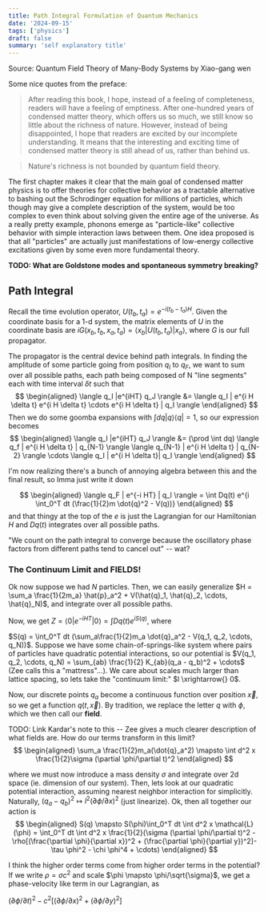 ```yaml
---
title: Path Integral Formulation of Quantum Mechanics
date: '2024-09-15'
tags: ['physics']
draft: false
summary: 'self explanatory title'
---
```

Source: Quantum Field Theory of Many-Body Systems by Xiao-gang wen 

Some nice quotes from the preface: 

> After reading this book, I hope, instead of a feeling of completeness, readers
> will have a feeling of emptiness. After one-hundred years of condensed matter theory, which offers us so much, we still know so little about the richness of nature.
> However, instead of being disappointed, I hope that readers are excited by our
> incomplete understanding. It means that the interesting and exciting time of condensed matter theory is still ahead of us, rather than behind us. 

> Nature's richness is not bounded by quantum field theory.

The first chapter makes it clear that the main goal of condensed matter physics is to offer theories for collective behavior as a tractable alternative to bashing out the Schrodinger equation for millions of particles, which
though may give a complete description of the system, would be too complex to even think about solving given the entire age of the universe. As a really pretty example, phonons emerge as "particle-like" collective behavior with simple 
interaction laws between them. One idea proposed is that all "particles" are actually just manifestations of low-energy collective excitations given by some even more fundamental theory. 

**TODO: What are Goldstone modes and spontaneous symmetry breaking?**

## Path Integral 

Recall the time evolution operator, $U(t_b, t_a) = e^{-i(t_b - t_a)H}$. Given the coordinate basis for a 1-d system, the matrix elements of $U$ in the coordinate basis are $iG(x_b, t_b, x_a, t_a) = \langle x_b | U(t_b, t_a) | x_a \rangle$, where $G$ is our full propagator. 

The propagator is the central device behind path integrals. In finding the amplitude of some particle going from position $q_I$ to $q_F$, we want to sum over all possible paths, each path being composed of N "line segments" each with time interval $\delta t$ such that 
$$ 
\begin{aligned}
    \langle q_I |e^{iHT} q_J \rangle &= \langle q_I | e^{i H \delta t} e^{i H \delta t} \cdots e^{i H \delta t} | q_I \rangle  
\end{aligned}
$$
Then we do some goomba expansions with $\int dq | q \rangle \langle q | = 1$, so our expression becomes 
$$
\begin{aligned}
    \langle q_I |e^{iHT} q_J \rangle &= (\prod \int dq) \langle q_f | e^{i H \delta t} | q_{N-1} \rangle \langle q_{N-1} | e^{i H \delta t} | q_{N-2} \rangle \cdots \langle q_I | e^{i H \delta t}| q_I \rangle
\end{aligned}
$$

I'm now realizing there's a bunch of annoying algebra between this and the final result, so Imma just write it down

$$
\begin{aligned}
    \langle q_F | e^{-i HT} | q_I \rangle = \int Dq(t) e^{i \int_0^T dt (\frac{1}{2}m \dot{q}^2 - V(q))}
\end{aligned}
$$ 
and that thingy at the top of the $e$ is just the Lagrangian for our Hamiltonian $H$ and $Dq(t)$ integrates over all possible paths. 

"We count on the path integral to converge because the oscillatory phase factors from different paths tend to cancel out" -- wat? 


### The Continuum Limit and FIELDS! 
Ok now suppose we had $N$ particles. Then, we can easily generalize $H = \sum_a \frac{1}{2m_a} \hat{p}_a^2 + V(\hat{q}_1, \hat{q}_2, \cdots, \hat{q}_N)$, and integrate over all possible paths.

Now, we get $Z = \langle 0 | e^{-iHT} | 0 \rangle = \int Dq(t) e^{i S(q)}$, where 

$S(q) = \int_0^T dt (\sum_a\frac{1}{2}m_a \dot{q}_a^2 - V(q_1, q_2, \cdots, q_N))$. Suppose we have some chain-of-springs-like system where pairs of particles have quadratic potential interactions, so our 
potential is $V(q_1, q_2, \cdots, q_N)  = \sum_{ab} \frac{1}{2} K_{ab}(q_a - q_b)^2 + \cdots$ (Zee calls this a "mattress"...). We care about scales much larger than lattice spacing, so lets take the "continuum limit:" $l \xrightarrow{} 0$. 

Now, our discrete points $q_a$ become a continuous function over position $\vec{x}$, so we get a function $q(t, \vec{x})$. By tradition, we replace the letter $q$ with $\phi$, which we then call our **field**. 

TODO: Link Kardar's note to this -- Zee gives a much clearer description of what fields are. How do our terms transform in this limit? 
$$ 
\begin{aligned}
    \sum_a \frac{1}{2}m_a(\dot{q}_a^2) \mapsto \int d^2 x \frac{1}{2}\sigma (\partial \phi/\partial t)^2
\end{aligned}
$$

where we must now introduce a mass density $\sigma$ and integrate over 2d space (ie. dimension of our system). Then, lets look at our quadratic potential interaction, assuming nearest neighbor interaction for simplicitly.
Naturally, $(q_a - q_b)^2 \mapsto l^2 (\partial\phi/\partial x)^2$ (just linearize). Ok, then all together our action is 
$$
\begin{aligned}
    S(q) \mapsto S(\phi)\int_0^T dt \int d^2 x \mathcal{L}(\phi) = \int_0^T dt \int d^2 x \frac{1}{2}(\sigma (\partial \phi/\partial t)^2 - \rho[(\frac{\partial \phi}{\partial x})^2 + (\frac{\partial \phi}{\partial y})^2]-\tau \phi^2 - \chi \phi^4 + \cdots)   
\end{aligned}
$$

I think the higher order terms come from higher order terms in the potential? If we write $\rho = \sigma c^2$ and scale $\phi \mapsto \phi/\sqrt{\sigma}$, we get a phase-velocity like term in our Lagrangian, as 

$(\partial \phi/\partial t)^2 - c^2 [(\partial \phi/\partial x)^2 + (\partial \phi/\partial y)^2]$